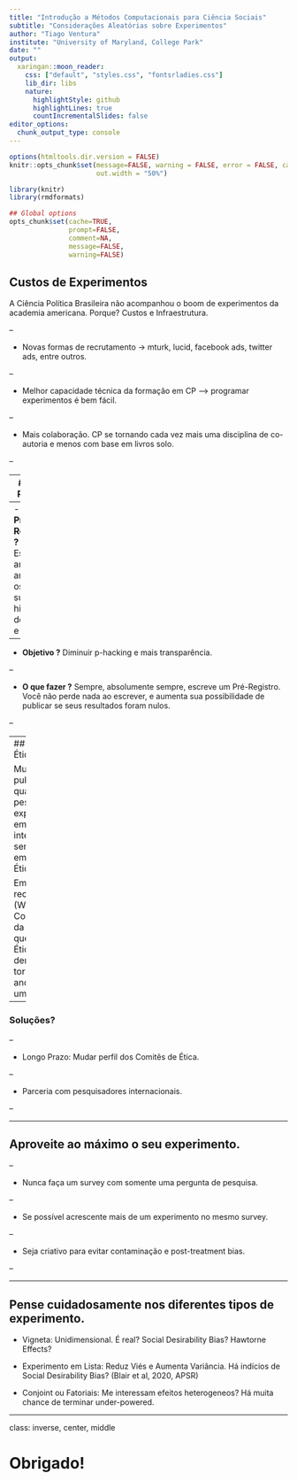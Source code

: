 ```yaml
---
title: "Introdução a Métodos Computacionais para Ciência Sociais"
subtitle: "Considerações Aleatórias sobre Experimentos"
author: "Tiago Ventura"
institute: "University of Maryland, College Park"
date: ""
output:
  xaringan::moon_reader:
    css: ["default", "styles.css", "fontsrladies.css"]
    lib_dir: libs
    nature:
      highlightStyle: github
      highlightLines: true
      countIncrementalSlides: false
editor_options: 
  chunk_output_type: console
---
```

```r
options(htmltools.dir.version = FALSE)
knitr::opts_chunk$set(message=FALSE, warning = FALSE, error = FALSE, cache = TRUE, 
                      out.width = "50%")

``` 



```r

library(knitr)
library(rmdformats)

## Global options
opts_chunk$set(cache=TRUE,
               prompt=FALSE,
               comment=NA,
               message=FALSE,
               warning=FALSE)


```


## Custos de Experimentos

A Ciência Política Brasileira não acompanhou o boom de experimentos da academia americana. Porque? Custos e Infraestrutura. 

--

- Novas formas de recrutamento -> mturk, lucid, facebook ads, twitter ads, entre outros. 

--

- Melhor capacidade técnica da formação em CP --> programar experimentos é bem fácil. 

--

- Mais colaboração. CP se tornando cada vez mais uma disciplina de co-autoria e menos com base em livros solo. 

--


---
## Pré-Registro

Journal of Politics (Top3 das revistas americanos) passou a exigir pre-registro para qualquer tipo de pesquisa experimental. Vai ser a tendência? 

--
- **O que é Pré-Registro ?** Escrever, antes de análisar os dados, suas hipóteses, desenho e método. 

--

- **Objetivo ?** Diminuir p-hacking e mais transparência.

--

- **O que fazer ?** Sempre, absolumente sempre, escreve um Pré-Registro. Você não perde nada ao escrever, e aumenta sua possibilidade de publicar se seus resultados foram nulos. 

--

---
## Comitê de Ética. 

Muito difícil publicar qualquer pesquisa experimental em jornais internacionais sem aprovação em Comitê de Ética. 

Em discussões recentes (Workshop de Comportamento da ABCP), ouvi que  Comitês de Ética no Brasil demoram em torno de um ano para dar um parecer. 

--

### Soluções?

--

- Longo Prazo: Mudar perfil dos Comitês de Ética.

--

- Parceria com pesquisadores internacionais. 

--

---

## Aproveite ao máximo o seu experimento.


--

- Nunca faça um survey com somente uma pergunta de pesquisa. 

--

- Se possível acrescente mais de um experimento no mesmo survey. 

--

- Seja criativo para evitar contaminação e post-treatment bias. 

--

---

## Pense cuidadosamente nos diferentes tipos de experimento. 



- Vigneta: Unidimensional. É real? Social Desirability Bias? Hawtorne Effects?


- Experimento em Lista: Reduz Viés e Aumenta Variância. Há indícios de Social Desirability Bias? (Blair et al, 2020, APSR)

- Conjoint ou Fatoriais: Me interessam efeitos heterogeneos? Há muita chance de terminar under-powered. 


---

class: inverse, center, middle

# Obrigado!


